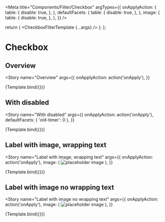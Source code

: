 



<Meta
  title="Components/Filter/Checkbox"
  argTypes={{
    onApplyAction: {
      table: {
        disable: true,
      },
    },
    defaultFacets: {
      table: {
        disable: true,
      },
    },
    image: {
      table: {
        disable: true,
      },
    },
  }}
/>

  return (
    <Box w="6xl">
      <CheckboxFilterTemplate {...args} />
    </Box>
  );
};

# Checkbox

<ArgsTable of={CheckboxFilter} />

## Overview

<Story
  name="Overview"
  args={{
    onApplyAction: action('onApply'),
  }}
>
  {Template.bind({})}
</Story>

## With disabled

<Story
  name="With disabled"
  args={{
    onApplyAction: action('onApply'),
    defaultFacets: { 'old-timer': 0 },
  }}
>
  {Template.bind({})}
</Story>

## Label with image, wrapping text

<Story
  name="Label with image, wrapping text"
  args={{
    onApplyAction: action('onApply'),
    image: (
      <img src="https://placekitten.com/g/220/100" alt="placeholder image" />
    ),
  }}
>
  {Template.bind({})}
</Story>

## Label with image no wrapping text

<Story
  name="Label with image no wrapping text"
  args={{
    onApplyAction: action('onApply'),
    image: (
      <img src="https://placekitten.com/g/50/50" alt="placeholder image" />
    ),
  }}
>
  {Template.bind({})}
</Story>
